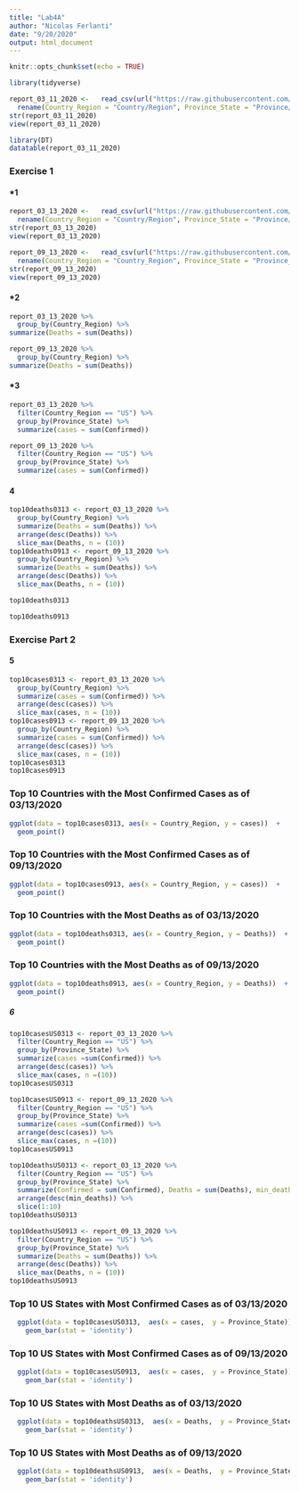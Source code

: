 ```yaml
---
title: "Lab4A"
author: "Nicolas Ferlanti"
date: "9/20/2020"
output: html_document
---
```


```r
knitr::opts_chunk$set(echo = TRUE)
```
```r
library(tidyverse)
```

```r
report_03_11_2020 <-   read_csv(url("https://raw.githubusercontent.com/CSSEGISandData/COVID-19/master/csse_covid_19_data/csse_covid_19_daily_reports/03-11-2020.csv")) %>%
  rename(Country_Region = "Country/Region", Province_State = "Province/State")
str(report_03_11_2020)
view(report_03_11_2020)
```
```r
library(DT)
datatable(report_03_11_2020)
```

### Exercise 1
#### ***1**
```r
report_03_13_2020 <-   read_csv(url("https://raw.githubusercontent.com/CSSEGISandData/COVID-19/master/csse_covid_19_data/csse_covid_19_daily_reports/03-13-2020.csv")) %>%
  rename(Country_Region = "Country/Region", Province_State = "Province/State")
str(report_03_13_2020)
view(report_03_13_2020)
```
```r
report_09_13_2020 <-   read_csv(url("https://raw.githubusercontent.com/CSSEGISandData/COVID-19/master/csse_covid_19_data/csse_covid_19_daily_reports/09-13-2020.csv")) %>%
  rename(Country_Region = "Country_Region", Province_State = "Province_State")
str(report_09_13_2020)
view(report_09_13_2020)
```
#### ***2**
```r
report_03_13_2020 %>% 
  group_by(Country_Region) %>% 
summarize(Deaths = sum(Deaths))
```
```r
report_09_13_2020 %>% 
  group_by(Country_Region) %>% 
summarize(Deaths = sum(Deaths))
```
#### ***3**
```r
report_03_13_2020 %>% 
  filter(Country_Region == "US") %>% 
  group_by(Province_State) %>% 
  summarize(cases = sum(Confirmed))
```
```r
report_09_13_2020 %>% 
  filter(Country_Region == "US") %>% 
  group_by(Province_State) %>% 
  summarize(cases = sum(Confirmed))
```

#### **4**   
```r
top10deaths0313 <- report_03_13_2020 %>% 
  group_by(Country_Region) %>% 
  summarize(Deaths = sum(Deaths)) %>% 
  arrange(desc(Deaths)) %>% 
  slice_max(Deaths, n = (10))
top10deaths0913 <- report_09_13_2020 %>% 
  group_by(Country_Region) %>% 
  summarize(Deaths = sum(Deaths)) %>% 
  arrange(desc(Deaths)) %>% 
  slice_max(Deaths, n = (10))
```
```r
top10deaths0313
```
```r
top10deaths0913
```
### Exercise Part 2
#### **5**
```r
top10cases0313 <- report_03_13_2020 %>% 
  group_by(Country_Region) %>% 
  summarize(cases = sum(Confirmed)) %>% 
  arrange(desc(cases)) %>% 
  slice_max(cases, n = (10))
top10cases0913 <- report_09_13_2020 %>% 
  group_by(Country_Region) %>% 
  summarize(cases = sum(Confirmed)) %>% 
  arrange(desc(cases)) %>% 
  slice_max(cases, n = (10))
top10cases0313
top10cases0913
```
### Top 10 Countries with the Most Confirmed Cases as of 03/13/2020
```r
ggplot(data = top10cases0313, aes(x = Country_Region, y = cases))  +
  geom_point()
```

### Top 10 Countries with the Most Confirmed Cases as of 09/13/2020
```r
ggplot(data = top10cases0913, aes(x = Country_Region, y = cases))  +
  geom_point()
```

### Top 10 Countries with the Most Deaths as of 03/13/2020
```r
ggplot(data = top10deaths0313, aes(x = Country_Region, y = Deaths))  +
  geom_point()
```

### Top 10 Countries with the Most Deaths as of 09/13/2020
```r
ggplot(data = top10deaths0913, aes(x = Country_Region, y = Deaths))  +
  geom_point()
```

##### **6**
```r
top10casesUS0313 <- report_03_13_2020 %>% 
  filter(Country_Region == "US") %>% 
  group_by(Province_State) %>% 
  summarize(cases =sum(Confirmed)) %>% 
  arrange(desc(cases)) %>% 
  slice_max(cases, n =(10))
top10casesUS0313

top10casesUS0913 <- report_09_13_2020 %>% 
  filter(Country_Region == "US") %>% 
  group_by(Province_State) %>% 
  summarize(cases =sum(Confirmed)) %>% 
  arrange(desc(cases)) %>% 
  slice_max(cases, n =(10))
top10casesUS0913

top10deathsUS0313 <- report_03_13_2020 %>% 
  filter(Country_Region == "US") %>% 
  group_by(Province_State) %>% 
  summarize(Confirmed = sum(Confirmed), Deaths = sum(Deaths), min_deaths = min(Deaths)) %>% 
  arrange(desc(min_deaths)) %>% 
  slice(1:10)
top10deathsUS0313

top10deathsUS0913 <- report_09_13_2020 %>% 
  filter(Country_Region == "US") %>% 
  group_by(Province_State) %>% 
  summarize(Deaths = sum(Deaths)) %>% 
  arrange(desc(Deaths)) %>% 
  slice_max(Deaths, n = (10))
top10deathsUS0913
```

### Top 10 US States with Most Confirmed Cases as of 03/13/2020
```r
  ggplot(data = top10casesUS0313,  aes(x = cases,  y = Province_State)) + 
    geom_bar(stat = 'identity') 
```

### Top 10 US States with Most Confirmed Cases as of 09/13/2020
```r
  ggplot(data = top10casesUS0913,  aes(x = cases,  y = Province_State)) + 
    geom_bar(stat = 'identity') 
```

### Top 10 US States with Most Deaths as of 03/13/2020
```r
  ggplot(data = top10deathsUS0313,  aes(x = Deaths,  y = Province_State)) + 
    geom_bar(stat = 'identity') 
```

### Top 10 US States with Most Deaths as of 09/13/2020
```r
  ggplot(data = top10deathsUS0913,  aes(x = Deaths,  y = Province_State)) + 
    geom_bar(stat = 'identity') 
```











